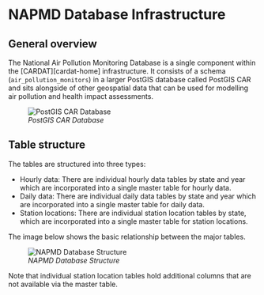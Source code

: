# NAPMD Database Infrastructure

## General overview

The National Air Pollution Monitoring Database is a single component within the [CARDAT][cardat-home] infrastructure. It consists of a schema (`air_pollution_monitors`) in a larger PostGIS database called PostGIS CAR and sits alongside of other geospatial data that can be used for modelling air pollution and health impact assessments.

![*PostGIS CAR Database*](images/postgis_car_database.PNG)

## Table structure

The tables are structured into three types:

 - Hourly data: There are individual hourly data tables by state and year which are incorporated into a single master table for hourly data.
 - Daily data: There are individual daily data tables by state and year which are incorporated into a single master table for daily data.
 - Station locations: There are individual station location tables by state, which are incorporated into a single master table for station locations.

The image below shows the basic relationship between the major tables.
    
![*NAPMD Database Structure*](images/nat_ap_monitor_db.png)

Note that individual station location tables hold additional columns that are not available via the master table.

<!-- There is a secondary schema (`air_pollution_monitors_change_log`) which consist of tables which record data which have been changed in the main schema (air_pollution_monitors). This is done via a trigger function that copies the old data into a 'shadow' table keeping a record of who made the change and when. There is an optional field for adding information about the change, and for grouping changes done as a batch. -->

<!-- ### Optimisation and constraints ### -->
<!-- There is a lot of data in the master hourly table (10's of millions of rows), and consequently queries can be very slow. To help improve this the tables have been split as describe above. Each individual child hourly and daily data table has the following 4 constraints: -->

<!--  1. A primary key for the record -->
<!--  2. A state and year constraint (for example the table air_pollution_monitors.ap_monitor_data_qld_2017 has a constraint of state = 'QLD' and year = 2017) -->
<!--  3. A foreign key constraint on station_id which links to the specific location table (for example air_pollution_monitors.ap_monitor_data_tas_2011 will link to the air_pollution_monitors.ap_monitor_location_tas table) -->
<!--  4. A unique constraint on station_id, station, state, year, date, hour, variable, units, measurement_method, time_basis -->
